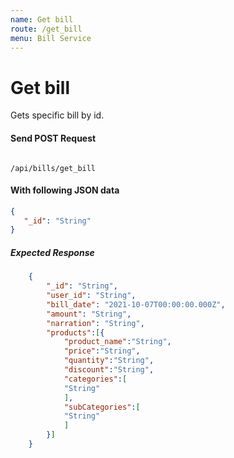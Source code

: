 ```yaml
---
name: Get bill
route: /get_bill
menu: Bill Service
---
```

# Get bill 
Gets specific bill by id.

#### Send POST Request 
<Code>
/api/bills/get_bill
</Code>

#### With following JSON data
```json
{
   "_id": "String"
}
```

##### Expected Response
```json
    {
        "_id": "String",
        "user_id": "String",
        "bill_date": "2021-10-07T00:00:00.000Z",
        "amount": "String",
        "narration": "String",
        "products":[{
            "product_name":"String",
            "price":"String",
            "quantity":"String",
            "discount":"String",
            "categories":[
            "String"
            ],
            "subCategories":[
            "String"
            ]
        }]
    }
```
